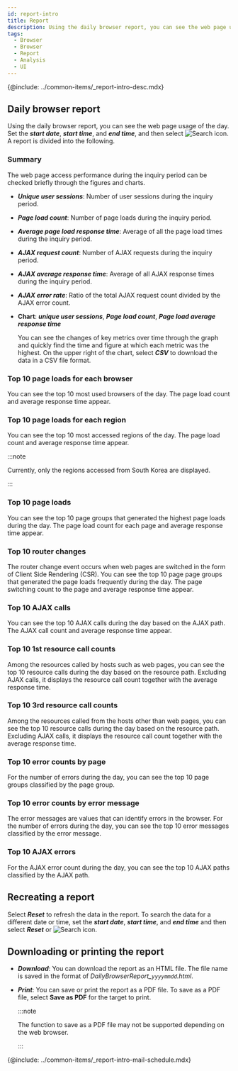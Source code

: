```yaml
---
id: report-intro
title: Report
description: Using the daily browser report, you can see the web page usage of the day.
tags:
  - Browser
  - Browser
  - Report
  - Analysis
  - UI
---
```


{@include: ../common-items/_report-intro-desc.mdx}

## Daily browser report

Using the daily browser report, you can see the web page usage of the day. Set the **_start date_**, **_start time_**, and **_end time_**, and then select ![Search icon](/img/ico-btn-search.png). A report is divided into the following.

### Summary

The web page access performance during the inquiry period can be checked briefly through the figures and charts.

<ImgLang img='browser-report-summary.png' desc='Summary' />

- **_Unique user sessions_**: Number of user sessions during the inquiry period.

- **_Page load count_**: Number of page loads during the inquiry period.

- **_Average page load response time_**: Average of all the page load times during the inquiry period.

- **_AJAX request count_**: Number of AJAX requests during the inquiry period.

- **_AJAX average response time_**: Average of all AJAX response times during the inquiry period.

- **_AJAX error rate_**: Ratio of the total AJAX request count divided by the AJAX error count.

- **Chart**: **_unique user sessions_**,  **_Page load count_**, **_Page load average response time_**

  You can see the changes of key metrics over time through the graph and quickly find the time and figure at which each metric was the highest. On the upper right of the chart, select **_CSV_** to download the data in a CSV file format.

### Top 10 page loads for each browser

You can see the top 10 most used browsers of the day. The page load count and average response time appear.

### Top 10 page loads for each region

You can see the top 10 most accessed regions of the day. The page load count and average response time appear.

:::note

Currently, only the regions accessed from South Korea are displayed.

:::

### Top 10 page loads

You can see the top 10 page groups that generated the highest page loads during the day. The page load count for each page and average response time appear.

### Top 10 router changes

The router change event occurs when web pages are switched in the form of Client Side Rendering (CSR). You can see the top 10 page page groups that generated the page loads frequently during the day. The page switching count to the page and average response time appear.

### Top 10 AJAX calls

You can see the top 10 AJAX calls during the day based on the AJAX path. The AJAX call count and average response time appear.

### Top 10 1st resource call counts

Among the resources called by hosts such as web pages, you can see the top 10 resource calls during the day based on the resource path. Excluding AJAX calls, it displays the resource call count together with the average response time.

### Top 10 3rd resource call counts

Among the resources called from the hosts other than web pages, you can see the top 10 resource calls during the day based on the resource path. Excluding AJAX calls, it displays the resource call count together with the average response time.

### Top 10 error counts by page

For the number of errors during the day, you can see the top 10 page groups classified by the page group.

### Top 10 error counts by error message

The error messages are values that can identify errors in the browser. For the number of errors during the day, you can see the top 10 error messages classified by the error message.

### Top 10 AJAX errors

For the AJAX error count during the day, you can see the top 10 AJAX paths classified by the AJAX path.

## Recreating a report

Select **_Reset_** to refresh the data in the report. To search the data for a different date or time, set the **_start date_**, **_start time_**, and **_end time_** and then select **_Reset_** or ![Search icon](/img/ico-btn-search.png).

## Downloading or printing the report

- **_Download_**: You can download the report as an HTML file. The file name is saved in the format of _DailyBrowserReport\_`yyyymmdd`.html_.

- **_Print_**: You can save or print the report as a PDF file. To save as a PDF file, select **Save as PDF** for the target to print.

  :::note

  The function to save as a PDF file may not be supported depending on the web browser.

  :::

<!-- ## 메일 발송 예약-->

{@include: ../common-items/_report-intro-mail-schedule.mdx} 
